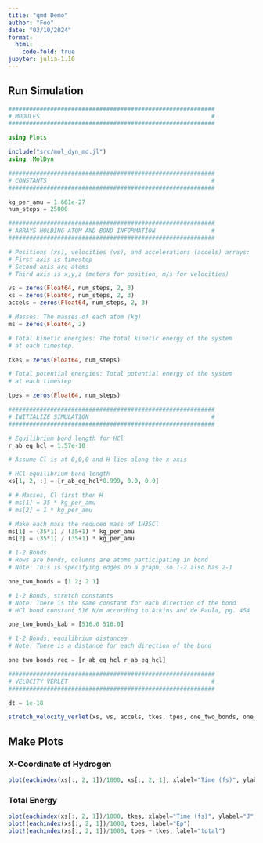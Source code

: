 ```yaml
---
title: "qmd Demo"
author: "Foo"
date: "03/10/2024"
format:
  html:
    code-fold: true
jupyter: julia-1.10
---
```


## Run Simulation

```julia
###########################################################
# MODULES                                                 #
###########################################################

using Plots

include("src/mol_dyn_md.jl")
using .MolDyn

###########################################################
# CONSTANTS                                               #
###########################################################

kg_per_amu = 1.661e-27
num_steps = 25000

###########################################################
# ARRAYS HOLDING ATOM AND BOND INFORMATION                #
###########################################################

# Positions (xs), velocities (vs), and accelerations (accels) arrays:
# First axis is timestep
# Second axis are atoms
# Third axis is x,y,z (meters for position, m/s for velocities)

vs = zeros(Float64, num_steps, 2, 3)
xs = zeros(Float64, num_steps, 2, 3)
accels = zeros(Float64, num_steps, 2, 3)

# Masses: The masses of each atom (kg)
ms = zeros(Float64, 2)

# Total kinetic energies: The total kinetic energy of the system
# at each timestep.

tkes = zeros(Float64, num_steps)

# Total potential energies: Total potential energy of the system
# at each timestep

tpes = zeros(Float64, num_steps)

###########################################################
# INITIALIZE SIMULATION                                   #
###########################################################

# Equilibrium bond length for HCl
r_ab_eq_hcl = 1.57e-10

# Assume Cl is at 0,0,0 and H lies along the x-axis

# HCl equilibrium bond length
xs[1, 2, :] = [r_ab_eq_hcl*0.999, 0.0, 0.0]

# # Masses, Cl first then H
# ms[1] = 35 * kg_per_amu
# ms[2] = 1 * kg_per_amu

# Make each mass the reduced mass of 1H35Cl
ms[1] = (35*1) / (35+1) * kg_per_amu
ms[2] = (35*1) / (35+1) * kg_per_amu

# 1-2 Bonds
# Rows are bonds, columns are atoms participating in bond
# Note: This is specifying edges on a graph, so 1-2 also has 2-1

one_two_bonds = [1 2; 2 1]

# 1-2 Bonds, stretch constants
# Note: There is the same constant for each direction of the bond
# HCl bond constant 516 N/m according to Atkins and de Paula, pg. 454

one_two_bonds_kab = [516.0 516.0]

# 1-2 Bonds, equilibrium distances
# Note: There is a distance for each direction of the bond

one_two_bonds_req = [r_ab_eq_hcl r_ab_eq_hcl]

###########################################################
# VELOCITY VERLET                                         #
###########################################################

dt = 1e-18

stretch_velocity_verlet(xs, vs, accels, tkes, tpes, one_two_bonds, one_two_bonds_kab, one_two_bonds_req, ms, dt, num_steps)
```

## Make Plots

### X-Coordinate of Hydrogen

```julia
plot(eachindex(xs[:, 2, 1])/1000, xs[:, 2, 1], xlabel="Time (fs)", ylabel="H x position (m)")
```

### Total Energy

```julia
plot(eachindex(xs[:, 2, 1])/1000, tkes, xlabel="Time (fs)", ylabel="J", label="Ek")
plot!(eachindex(xs[:, 2, 1])/1000, tpes, label="Ep")
plot!(eachindex(xs[:, 2, 1])/1000, tpes + tkes, label="total")
```
